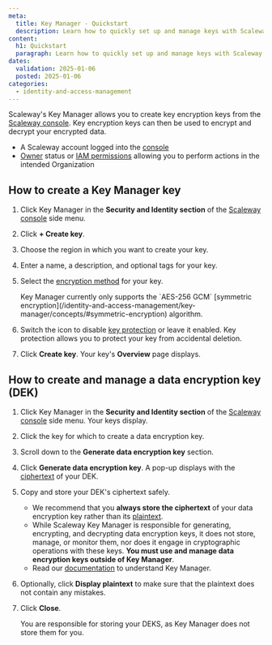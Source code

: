 ```yaml
---
meta:
  title: Key Manager - Quickstart
  description: Learn how to quickly set up and manage keys with Scaleway's Key Manager. Follow our step-by-step guide to create and manage keys.
content:
  h1: Quickstart
  paragraph: Learn how to quickly set up and manage keys with Scaleway's Key Manager. Follow our step-by-step guide to create and manage keys.
dates:
  validation: 2025-01-06
  posted: 2025-01-06
categories:
  - identity-and-access-management
---
```


Scaleway's Key Manager allows you to create key encryption keys from the [Scaleway console](https://console.scaleway.com). Key encryption keys can then be used to encrypt and decrypt your encrypted data.

<Macro id="requirements" />

- A Scaleway account logged into the [console](https://console.scaleway.com)
- [Owner](/identity-and-access-management/iam/concepts/#owner) status or [IAM permissions](/identity-and-access-management/iam/concepts/#permission) allowing you to perform actions in the intended Organization

## How to create a Key Manager key

1. Click Key Manager in the **Security and Identity section** of the [Scaleway console](https://console.scaleway.com) side menu.
2. Click **+ Create key**.
3. Choose the region in which you want to create your key.
4. Enter a name, a description, and optional tags for your key.
5. Select the [encryption method](/identity-and-access-management/key-manager/concepts/#encryption-method) for your key.

    <Message type="important">
     Key Manager currently only supports the `AES-256 GCM` [symmetric encryption](/identity-and-access-management/key-manager/concepts/#symmetric-encryption) algorithm.
    </Message>
6. Switch the <Icon name="toggle" /> icon to disable [key protection](/identity-and-access-management/key-manager/concepts/#key-protection) or leave it enabled.
    <Message type="note">
     Key protection allows you to protect your key from accidental deletion.
    </Message>
7. Click **Create key**. Your key's **Overview** page displays.

## How to create and manage a data encryption key (DEK)


1. Click Key Manager in the **Security and Identity section** of the [Scaleway console](https://console.scaleway.com) side menu. Your keys display.
2. Click the key for which to create a data encryption key.
3. Scroll down to the **Generate data encryption key** section.
4. Click **Generate data encryption key**. A pop-up displays with the [ciphertext](/identity-and-access-management/key-manager/concepts/#ciphertext) of your DEK.
5. Copy and store your DEK's ciphertext safely.
    <Message type="important">
     - We recommend that you **always store the ciphertext** of your data encryption key rather than its [plaintext](/identity-and-access-management/key-manager/concepts/#plaintext).
     - While Scaleway Key Manager is responsible for generating, encrypting, and decrypting data encryption keys, it does not store, manage, or monitor them, nor does it engage in cryptographic operations with these keys. **You must use and manage data encryption keys outside of Key Manager**.
     - Read our [documentation](/identity-and-access-management/key-manager/reference-content/understanding-key-manager/) to understand Key Manager.
    </Message>
6. Optionally, click **Display plaintext** to make sure that the plaintext does not contain any mistakes.
7. Click **Close**.

    <Message type="important">
     You are responsible for storing your DEKS, as Key Manager does not store them for you.
    </Message>